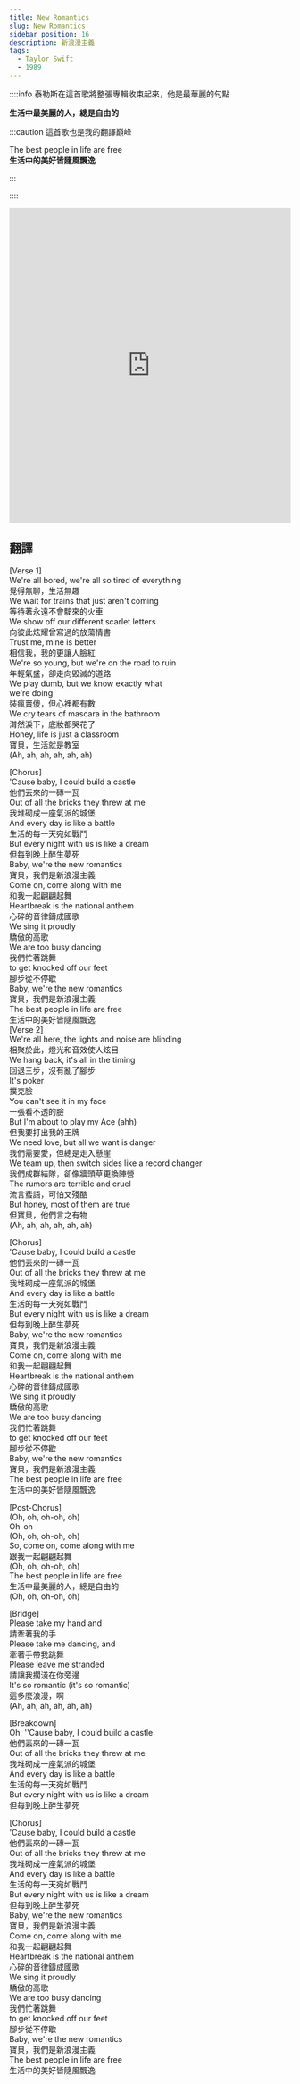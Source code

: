 ---
title: New Romantics
slug: New Romantics
sidebar_position: 16
description: 新浪漫主義
tags:
  - Taylor Swift
  - 1989
---



::::info 泰勒斯在這首歌將整張專輯收束起來，他是最華麗的句點

**生活中最美麗的人，總是自由的**

:::caution 這首歌也是我的翻譯巔峰

The best people in life are free  
**生活中的美好皆隨風飄逸**  

:::

::::

<iframe src="https://player.vimeo.com/video/349591239?h=4a4795c561" width="100%" height="564" frameborder="0" allow="autoplay; fullscreen" allowfullscreen></iframe>  

## 翻譯
[Verse 1]  
We're all bored, we're all so tired of everything  
覺得無聊，生活無趣  
We wait for trains that just aren't coming  
等待著永遠不會駛來的火車  
We show off our different scarlet letters  
向彼此炫耀曾寫過的放蕩情書  
Trust me, mine is better  
相信我，我的更讓人臉紅  
We're so young, but we're on the road to ruin  
年輕氣盛，卻走向毀滅的道路  
We play dumb, but we know exactly what  
we're doing  
裝瘋賣傻，但心裡都有數  
We cry tears of mascara in the bathroom  
潸然淚下，底妝都哭花了  
Honey, life is just a classroom  
寶貝，生活就是教室  
(Ah, ah, ah, ah, ah, ah)  
  
[Chorus]  
'Cause baby, I could build a castle  
他們丟來的一磚一瓦  
Out of all the bricks they threw at me  
我堆砌成一座氣派的城堡  
And every day is like a battle  
生活的每一天宛如戰鬥  
But every night with us is like a dream  
但每到晚上醉生夢死  
Baby, we're the new romantics  
寶貝，我們是新浪漫主義  
Come on, come along with me  
和我一起翩翩起舞  
Heartbreak is the national anthem  
心碎的音律鑄成國歌  
We sing it proudly  
驕傲的高歌  
We are too busy dancing  
我們忙著跳舞  
to get knocked off our feet  
腳步從不停歇  
Baby, we're the new romantics  
寶貝，我們是新浪漫主義  
The best people in life are free  
生活中的美好皆隨風飄逸  
[Verse 2]  
We're all here, the lights and noise are blinding  
相聚於此，燈光和音效使人炫目  
We hang back, it's all in the timing  
回退三步，沒有亂了腳步  
It's poker  
撲克臉  
You can't see it in my face  
一張看不透的臉  
But I'm about to play my Ace (ahh)  
但我要打出我的王牌  
We need love, but all we want is danger  
我們需要愛，但總是走入懸崖  
We team up, then switch sides like a record changer  
我們成群結隊，卻像牆頭草更換陣營  
The rumors are terrible and cruel  
流言蜚語，可怕又殘酷  
But honey, most of them are true  
但寶貝，他們言之有物  
(Ah, ah, ah, ah, ah, ah)  
  
[Chorus]  
'Cause baby, I could build a castle  
他們丟來的一磚一瓦  
Out of all the bricks they threw at me  
我堆砌成一座氣派的城堡  
And every day is like a battle  
生活的每一天宛如戰鬥  
But every night with us is like a dream  
但每到晚上醉生夢死  
Baby, we're the new romantics  
寶貝，我們是新浪漫主義  
Come on, come along with me  
和我一起翩翩起舞  
Heartbreak is the national anthem  
心碎的音律鑄成國歌  
We sing it proudly  
驕傲的高歌  
We are too busy dancing  
我們忙著跳舞  
to get knocked off our feet  
腳步從不停歇  
Baby, we're the new romantics  
寶貝，我們是新浪漫主義  
The best people in life are free  
生活中的美好皆隨風飄逸  
  
[Post-Chorus]  
(Oh, oh, oh-oh, oh)  
Oh-oh  
(Oh, oh, oh-oh, oh)  
So, come on, come along with me  
跟我一起翩翩起舞  
(Oh, oh, oh-oh, oh)  
The best people in life are free  
生活中最美麗的人，總是自由的  
(Oh, oh, oh-oh, oh)  
  
[Bridge]  
Please take my hand and  
請牽著我的手  
Please take me dancing, and  
牽著手帶我跳舞  
Please leave me stranded  
請讓我擱淺在你旁邊  
It's so romantic (it's so romantic)  
這多麼浪漫，啊  
(Ah, ah, ah, ah, ah, ah)  
  
[Breakdown]  
Oh, ''Cause baby, I could build a castle  
他們丟來的一磚一瓦  
Out of all the bricks they threw at me  
我堆砌成一座氣派的城堡  
And every day is like a battle  
生活的每一天宛如戰鬥  
But every night with us is like a dream  
但每到晚上醉生夢死  
  
[Chorus]  
'Cause baby, I could build a castle  
他們丟來的一磚一瓦  
Out of all the bricks they threw at me  
我堆砌成一座氣派的城堡  
And every day is like a battle  
生活的每一天宛如戰鬥  
But every night with us is like a dream  
但每到晚上醉生夢死  
Baby, we're the new romantics  
寶貝，我們是新浪漫主義  
Come on, come along with me  
和我一起翩翩起舞  
Heartbreak is the national anthem  
心碎的音律鑄成國歌  
We sing it proudly  
驕傲的高歌  
We are too busy dancing  
我們忙著跳舞  
to get knocked off our feet  
腳步從不停歇  
Baby, we're the new romantics  
寶貝，我們是新浪漫主義  
The best people in life are free  
生活中的美好皆隨風飄逸  
    
